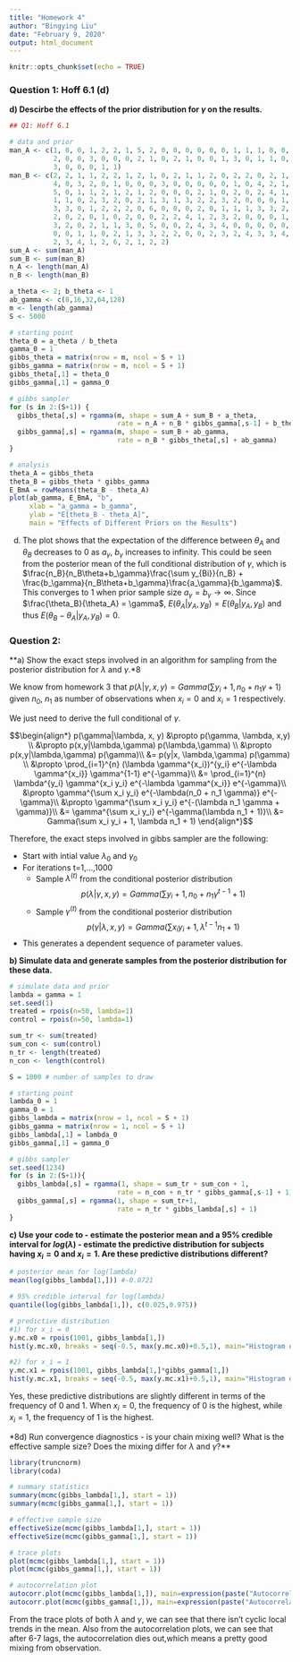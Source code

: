 ```yaml
---
title: "Homework 4"
author: "Bingying Liu"
date: "February 9, 2020"
output: html_document
---
```


```r
knitr::opts_chunk$set(echo = TRUE)
```

### Question 1: Hoff 6.1 (d)

**d) Descirbe the effects of the prior distribution for $\gamma$ on the results.**

```r
## Q1: Hoff 6.1

# data and prior
man_A <- c(1, 0, 0, 1, 2, 2, 1, 5, 2, 0, 0, 0, 0, 0, 0, 1, 1, 1, 0, 0, 0, 1, 1, 2, 1, 3, 
           2, 0, 0, 3, 0, 0, 0, 2, 1, 0, 2, 1, 0, 0, 1, 3, 0, 1, 1, 0, 2, 0, 0, 2, 2, 1, 
           3, 0, 0, 0, 1, 1)
man_B <- c(2, 2, 1, 1, 2, 2, 1, 2, 1, 0, 2, 1, 1, 2, 0, 2, 2, 0, 2, 1, 0, 0, 3, 6, 1, 6,
           4, 0, 3, 2, 0, 1, 0, 0, 0, 3, 0, 0, 0, 0, 0, 1, 0, 4, 2, 1, 0, 0, 1, 0, 3, 2, 
           5, 0, 1, 1, 2, 1, 2, 1, 2, 0, 0, 0, 2, 1, 0, 2, 0, 2, 4, 1, 1, 1, 2, 0, 1, 1, 
           1, 1, 0, 2, 3, 2, 0, 2, 1, 3, 1, 3, 2, 2, 3, 2, 0, 0, 0, 1, 0, 0, 0, 1, 2, 0, 
           3, 3, 0, 1, 2, 2, 2, 0, 6, 0, 0, 0, 2, 0, 1, 1, 1, 3, 3, 2, 1, 1, 0, 1, 0, 0, 
           2, 0, 2, 0, 1, 0, 2, 0, 0, 2, 2, 4, 1, 2, 3, 2, 0, 0, 0, 1, 0, 0, 1, 5, 2, 1, 
           3, 2, 0, 2, 1, 1, 3, 0, 5, 0, 0, 2, 4, 3, 4, 0, 0, 0, 0, 0, 0, 2, 2, 0, 0, 2, 
           0, 0, 1, 1, 0, 2, 1, 3, 3, 2, 2, 0, 0, 2, 3, 2, 4, 3, 3, 4, 0, 3, 0, 1, 0, 1, 
           2, 3, 4, 1, 2, 6, 2, 1, 2, 2)
sum_A <- sum(man_A)
sum_B <- sum(man_B)
n_A <- length(man_A)
n_B <- length(man_B)

a_theta <- 2; b_theta <- 1
ab_gamma <- c(8,16,32,64,128)
m <- length(ab_gamma)
S <- 5000

# starting point
theta_0 = a_theta / b_theta
gamma_0 = 1
gibbs_theta = matrix(nrow = m, ncol = S + 1)
gibbs_gamma = matrix(nrow = m, ncol = S + 1)
gibbs_theta[,1] = theta_0
gibbs_gamma[,1] = gamma_0

# gibbs sampler
for (s in 2:(S+1)) {
  gibbs_theta[,s] = rgamma(m, shape = sum_A + sum_B + a_theta, 
                           rate = n_A + n_B * gibbs_gamma[,s-1] + b_theta)
  gibbs_gamma[,s] = rgamma(m, shape = sum_B + ab_gamma, 
                           rate = n_B * gibbs_theta[,s] + ab_gamma)
}

# analysis
theta_A = gibbs_theta
theta_B = gibbs_theta * gibbs_gamma
E_BmA = rowMeans(theta_B - theta_A)
plot(ab_gamma, E_BmA, "b",
     xlab = "a_gamma = b_gamma",
     ylab = "E[theta_B - theta_A]",
     main = "Effects of Different Priors on the Results")

```


d) The plot shows that the expectation of the difference between $\theta_A$ and $\theta_B$ decreases to 0 as $a_{\gamma}$, $b_{\gamma}$ increases to infinity. This could be seen from the posterior mean of the full conditional distribution of $\gamma$, which is $\frac{n_B}{n_B\theta+b_\gamma}\frac{\sum y_{Bi}}{n_B} + \frac{b_\gamma}{n_B\theta+b_\gamma}\frac{a_\gamma}{b_\gamma}$. This converges to 1 when prior sample size $a_{\gamma} = b_{\gamma} \rightarrow \infty$. Since $\frac{\theta_B}{\theta_A} = \gamma$, $E(\theta_A|y_A, y_B) = E(\theta_B|y_A, y_B)$ and thus $E(\theta_B-\theta_A|y_A,y_B)=0$.


### Question 2:
**a) Show the exact steps involved in an algorithm for sampling from the posterior distribution for $\lambda$ and $\gamma$.*8

We know from homework 3 that $p(\lambda|\gamma, x,y) = Gamma(\sum y_i + 1, n_0 + n_1 \gamma +1)$ given $n_0$, $n_1$ as number of observations when $x_i=0$ and $x_i=1$ respectively.

We just need to derive the full conditional of $\gamma$.

$$\begin{align*}
p(\gamma|\lambda, x, y) &\propto p(\gamma, \lambda, x,y) \\
&\propto p(x,y|\lambda,\gamma) p(\lambda,\gamma) \\
&\propto p(x,y|\lambda,\gamma) p(\gamma)\\
&= p(y|x, \lambda,\gamma) p(\gamma) \\
&\propto \prod_{i=1}^{n} (\lambda \gamma^{x_i})^{y_i} e^{-\lambda \gamma^{x_i}} \gamma^{1-1} e^{-\gamma}\\
&= \prod_{i=1}^{n} \lambda^{y_i} \gamma^{x_i y_i} e^{-\lambda \gamma^{x_i}} e^{-\gamma}\\
&\propto \gamma^{\sum x_i y_i} e^{-\lambda(n_0 + n_1 \gamma)} e^{-\gamma}\\
&\propto \gamma^{\sum x_i y_i} e^{-(\lambda n_1 \gamma + \gamma)}\\
&= \gamma^{\sum x_i y_i} e^{-\gamma(\lambda n_1 + 1)}\\
&= Gamma(\sum x_i y_i + 1, \lambda n_1 + 1)
\end{align*}$$

Therefore, the exact steps involved in gibbs sampler are the following:  

* Start with intial value $\lambda_0$ and $\gamma_0$
* For iterations t=1,...,1000
    + Sample $\lambda^{(t)}$ from the conditional posterior distribution
  $$ p(\lambda|\gamma, x,y) = Gamma(\sum y_i + 1, n_0 + n_1 \gamma^{t-1} +1)$$
    + Sample $\gamma^{(t)}$ from the conditional posterior distribution
  $$ p(\gamma|\lambda, x, y) = Gamma(\sum x_i y_i + 1, \lambda^{t-1} n_1 + 1)$$
* This generates a dependent sequence of parameter values.

**b) Simulate data and generate samples from the posterior distribution for these data.**

```r
# simulate data and prior
lambda = gamma = 1
set.seed(1)
treated = rpois(n=50, lambda=1)
control = rpois(n=50, lambda=1)

sum_tr <- sum(treated)
sum_con <- sum(control)
n_tr <- length(treated)
n_con <- length(control)

S = 1000 # number of samples to draw

# starting point
lambda_0 = 1
gamma_0 = 1
gibbs_lambda = matrix(nrow = 1, ncol = S + 1)
gibbs_gamma = matrix(nrow = 1, ncol = S + 1)
gibbs_lambda[,1] = lambda_0
gibbs_gamma[,1] = gamma_0

# gibbs sampler
set.seed(1234)
for (s in 2:(S+1)){
  gibbs_lambda[,s] = rgamma(1, shape = sum_tr + sum_con + 1, 
                           rate = n_con + n_tr * gibbs_gamma[,s-1] + 1)
  gibbs_gamma[,s] = rgamma(1, shape = sum_tr+1, 
                           rate = n_tr * gibbs_lambda[,s] + 1)
}
```

**c) Use your code to 
  - estimate the posterior mean and a 95% credible interval for $log(\lambda)$
  - estimate the predictive distribution for subjects having $x_i = 0$ and $x_i = 1$. Are these predictive distributions different?**

```r
# posterior mean for log(lambda)
mean(log(gibbs_lambda[1,])) #-0.0721

# 95% credible interval for log(lambda)
quantile(log(gibbs_lambda[1,]), c(0.025,0.975)) 
```

```r
# predictive distribution
#1) for x_i = 0
y.mc.x0 = rpois(1001, gibbs_lambda[1,])
hist(y.mc.x0, breaks = seq(-0.5, max(y.mc.x0)+0.5,1), main="Histogram of predictive distributions of xi=0")

#2) for x_i = 1
y.mc.x1 = rpois(1001, gibbs_lambda[1,]*gibbs_gamma[1,])
hist(y.mc.x1, breaks = seq(-0.5, max(y.mc.x1)+0.5,1), main="Histogram of predictive distributions of xi=1")
```

Yes, these predictive distributions are slightly different in terms of the frequency of 0 and 1. When $x_i=0$, the frequency of 0 is the highest, while $x_i=1$, the frequency of 1 is the highest.


*8d) Run convergence diagnostics - is your chain mixing well? What is the effective sample size? Does the mixing differ for $\lambda$ and $\gamma$?**

```r
library(truncnorm)
library(coda)

# summary statistics
summary(mcmc(gibbs_lambda[1,], start = 1))
summary(mcmc(gibbs_gamma[1,], start = 1))

# effective sample size
effectiveSize(mcmc(gibbs_lambda[1,], start = 1))
effectiveSize(mcmc(gibbs_gamma[1,], start = 1))

# trace plots
plot(mcmc(gibbs_lambda[1,], start = 1))
plot(mcmc(gibbs_gamma[1,], start = 1))
```


```r
# autocorrelation plot
autocorr.plot(mcmc(gibbs_lambda[1,]), main=expression(paste("Autocorrelation for ",lambda)))
autocorr.plot(mcmc(gibbs_gamma[1,]), main=expression(paste("Autocorrelation for ",gamma)))
```

From the trace plots of both $\lambda$ and $\gamma$, we can see that there isn't cyclic local trends in the mean. Also from the autocorrelation plots, we can see that after 6-7 lags, the autocorrelation dies out,which means a pretty good mixing from observation.

